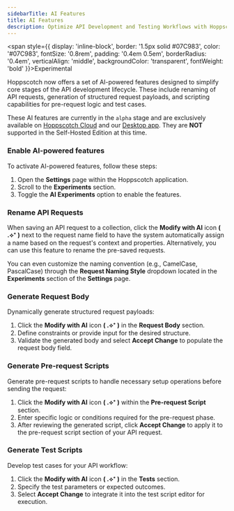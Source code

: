 ```yaml
---
sidebarTitle: AI Features 
title: AI Features
description: Optimize API Development and Testing Workflows with Hoppscotch using AI.
---
```


<span style={{ 
  display: 'inline-block', 
  border: '1.5px solid #07C983', 
  color: '#07C983', 
  fontSize: '0.8rem', 
  padding: '0.4em 0.5em', 
  borderRadius: '0.4em', 
  verticalAlign: 'middle', 
  backgroundColor: 'transparent', 
  fontWeight: 'bold' 
}}>Experimental</span>

Hoppscotch now offers a set of AI-powered features designed to simplify core stages of the API development lifecycle. These include renaming of API requests, generation of structured request payloads, and scripting capabilities for pre-request logic and test cases.

<Warning> These AI features are currently in the `alpha` stage and are exclusively available on [Hoppscotch Cloud](https://hoppscotch.io) and our [Desktop app](https://hoppscotch.com/download). They are **NOT** supported in the Self-Hosted Edition at this time. </Warning>

### Enable AI-powered features

To activate AI-powered features, follow these steps:

1. Open the **Settings** page within the Hoppscotch application.
2. Scroll to the **Experiments** section.
3. Toggle the **AI Experiments** option to enable the features.

### Rename API Requests

When saving an API request to a collection, click the **Modify with AI** icon **( .⟡⁺ )** next to the request name field to have the system automatically assign a name based on the request's context and properties. Alternatively, you can use this feature to rename the pre-saved requests.

You can even customize the naming convention (e.g., CamelCase, PascalCase) through the **Request Naming Style** dropdown located in the **Experiments** section of the **Settings** page.

### Generate Request Body

Dynamically generate structured request payloads:

1. Click the **Modify with AI** icon **( .⟡⁺ )** in the **Request Body** section.
2. Define constraints or provide input for the desired structure.
3. Validate the generated body and select **Accept Change** to populate the request body field.

### Generate Pre-request Scripts

Generate pre-request scripts to handle necessary setup operations before sending the request:

1. Click the **Modify with AI** icon **( .⟡⁺ )** within the **Pre-request Script** section.
2. Enter specific logic or conditions required for the pre-request phase.
3. After reviewing the generated script, click **Accept Change** to apply it to the pre-request script section of your API request.

### Generate Test Scripts

Develop test cases for your API workflow:

1. Click the **Modify with AI** icon **( .⟡⁺ )** in the **Tests** section.
2. Specify the test parameters or expected outcomes.
3. Select **Accept Change** to integrate it into the test script editor for execution.